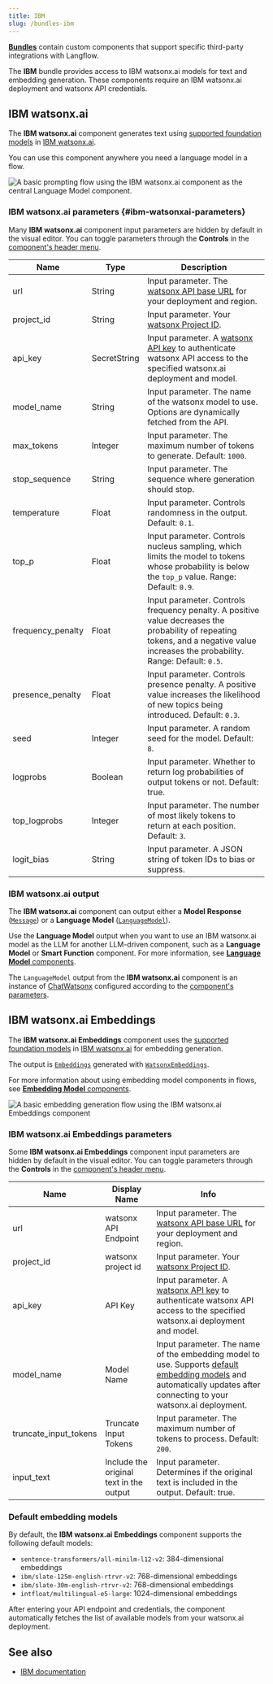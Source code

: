 ```yaml
---
title: IBM
slug: /bundles-ibm
---
```



<Icon name="Blocks" aria-hidden="true" /> [**Bundles**](/components-bundle-components)  contain custom components that support specific third-party integrations with Langflow.

The **IBM** bundle provides access to IBM watsonx.ai models for text and embedding generation.
These components require an IBM watsonx.ai deployment and watsonx API credentials.

## IBM watsonx.ai

The **IBM watsonx.ai** component generates text using [supported foundation models](https://dataplatform.cloud.ibm.com/docs/content/wsj/analyze-data/fm-models.html?context=wx) in [IBM watsonx.ai](https://www.ibm.com/products/watsonx-ai).

You can use this component anywhere you need a language model in a flow.

![A basic prompting flow using the IBM watsonx.ai component as the central Language Model component.](/img/component-watsonx-model.png)

### IBM watsonx.ai parameters {#ibm-watsonxai-parameters}

Many **IBM watsonx.ai** component input parameters are hidden by default in the visual editor.
You can toggle parameters through the <Icon name="SlidersHorizontal" aria-hidden="true"/> **Controls** in the [component's header menu](/concepts-components#component-menus).

| Name | Type | Description |
|------|------|-------------|
| url | String | Input parameter. The [watsonx API base URL](https://cloud.ibm.com/apidocs/watsonx-ai#endpoint-url) for your deployment and region. |
| project_id | String | Input parameter. Your [watsonx Project ID](https://www.ibm.com/docs/en/watsonx/saas?topic=projects). |
| api_key | SecretString | Input parameter. A [watsonx API key](https://www.ibm.com/docs/en/watsonx/saas?topic=administration-managing-user-api-key) to authenticate watsonx API access to the specified watsonx.ai deployment and model. |
| model_name | String | Input parameter. The name of the watsonx model to use. Options are dynamically fetched from the API. |
| max_tokens | Integer | Input parameter. The maximum number of tokens to generate. Default: `1000`. |
| stop_sequence | String | Input parameter. The sequence where generation should stop. |
| temperature | Float | Input parameter. Controls randomness in the output. Default: `0.1`. |
| top_p | Float | Input parameter. Controls nucleus sampling, which limits the model to tokens whose probability is below the `top_p` value. Range: Default: `0.9`. |
| frequency_penalty | Float | Input parameter. Controls frequency penalty. A positive value decreases the probability of repeating tokens, and a negative value increases the probability. Range: Default: `0.5`. |
| presence_penalty | Float | Input parameter. Controls presence penalty. A positive value increases the likelihood of new topics being introduced. Default: `0.3`. |
| seed | Integer | Input parameter. A random seed for the model. Default: `8`. |
| logprobs | Boolean | Input parameter. Whether to return log probabilities of output tokens or not. Default: true. |
| top_logprobs | Integer | Input parameter. The number of most likely tokens to return at each position. Default: `3`. |
| logit_bias | String | Input parameter. A JSON string of token IDs to bias or suppress. |

### IBM watsonx.ai output

The **IBM watsonx.ai** component can output either a **Model Response** ([`Message`](/data-types#message)) or a **Language Model** ([`LanguageModel`](/data-types#languagemodel)).

Use the **Language Model** output when you want to use an IBM watsonx.ai model as the LLM for another LLM-driven component, such as a **Language Model** or **Smart Function** component.
For more information, see [**Language Model** components](/components-models).

The `LanguageModel` output from the **IBM watsonx.ai** component is an instance of [ChatWatsonx](https://python.langchain.com/docs/integrations/chat/ibm_watsonx/) configured according to the [component's parameters](#ibm-watsonxai-parameters).

## IBM watsonx.ai Embeddings

The **IBM watsonx.ai Embeddings** component uses the [supported foundation models](https://dataplatform.cloud.ibm.com/docs/content/wsj/analyze-data/fm-models.html?context=wx) in [IBM watsonx.ai](https://www.ibm.com/products/watsonx-ai) for embedding generation.

The output is [`Embeddings`](/data-types#embeddings) generated with [`WatsonxEmbeddings`](https://python.langchain.com/docs/integrations/text_embedding/ibm_watsonx/).

For more information about using embedding model components in flows, see [**Embedding Model** components](/components-embedding-models).

![A basic embedding generation flow using the IBM watsonx.ai Embeddings component](/img/component-watsonx-embeddings-chroma.png)

### IBM watsonx.ai Embeddings parameters

Some **IBM watsonx.ai Embeddings** component input parameters are hidden by default in the visual editor.
You can toggle parameters through the <Icon name="SlidersHorizontal" aria-hidden="true"/> **Controls** in the [component's header menu](/concepts-components#component-menus).

| Name | Display Name | Info |
|------|--------------|------|
| url | watsonx API Endpoint | Input parameter. The [watsonx API base URL](https://cloud.ibm.com/apidocs/watsonx-ai#endpoint-url) for your deployment and region. |
| project_id | watsonx project id | Input parameter. Your [watsonx Project ID](https://www.ibm.com/docs/en/watsonx/saas?topic=projects). |
| api_key | API Key | Input parameter. A [watsonx API key](https://www.ibm.com/docs/en/watsonx/saas?topic=administration-managing-user-api-key) to authenticate watsonx API access to the specified watsonx.ai deployment and model. |
| model_name | Model Name | Input parameter. The name of the embedding model to use. Supports [default embedding models](#default-embedding-models) and automatically updates after connecting to your watsonx.ai deployment. |
| truncate_input_tokens | Truncate Input Tokens | Input parameter. The maximum number of tokens to process. Default: `200`. |
| input_text | Include the original text in the output | Input parameter. Determines if the original text is included in the output. Default: true. |

### Default embedding models

By default, the **IBM watsonx.ai Embeddings** component supports the following default models:

- `sentence-transformers/all-minilm-l12-v2`: 384-dimensional embeddings
- `ibm/slate-125m-english-rtrvr-v2`: 768-dimensional embeddings
- `ibm/slate-30m-english-rtrvr-v2`: 768-dimensional embeddings
- `intfloat/multilingual-e5-large`: 1024-dimensional embeddings

After entering your API endpoint and credentials, the component automatically fetches the list of available models from your watsonx.ai deployment.

## See also

* [IBM documentation](https://cloud.ibm.com/docs)